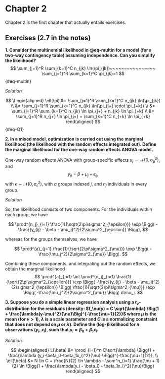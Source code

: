 # Chapter 2

Chapter 2 is the first chapter that actually entails exercises. 

## Exercises (2.7 in the notes)

__1. Consider the multinomial likelihood in @eq-multin for a model (for a two-way contingency table) assuming independence. Can you simplify the likelihood?__
$$
\sum_{j=1}^R \sum_{k=1}^C n_{jk} \ln(\pi_{jk})~~~~~~~~~~~~~~~~ \sum_{j=1}^R \sum_{k=1}^C \pi_{jk}=1
$$ {#eq-multin}

_Solution_

$$
\begin{aligned}
\ell(\pi) &= \sum_{j=1}^R \sum_{k=1}^C n_{jk} \ln(\pi_{jk}) \\
&= \sum_{j=1}^R \sum_{k=1}^C n_{jk} \ln(\pi_{j+} \cdot \pi_{+k}) \\
&= \sum_{j=1}^R \sum_{k=1}^C n_{jk} \ln \pi_{j+} + n_{jk} \ln \pi_{+k} \\
&= \sum_{j=1}^R n_{j+} \ln \pi_{j+} + \sum_{k=1}^C n_{+k} \ln \pi_{+k}
\end{aligned}
$$ {#eq-Q1}

__2. In a mixed model, optimization is carried out using the marginal likelihood (the likelihood with the random effects integrated out). Define the marginal likelihood for the one-way random effects ANOVA model.__

One-way random effects ANOVA with group-specific effects $\mu_j \sim \mathcal{N}(0, \sigma^2_{\mu})$, and 
$$
y_{ij} = \beta + \mu_j + \epsilon_{ij},
$$
with $\epsilon \sim \mathcal{N}(0, \sigma^2_\epsilon)$, with $a$ groups indexed $j$, and $n_j$ individuals in every group. 

_Solution_

So, the likelihood consists of two components. For the individuals within each group, we have

$$
\prod^{n_j}_{i=1} \frac{1}{\sqrt{2\pi\sigma^2_{\epsilon}}} 
\exp \Bigg(
-\frac{(y_{ij} - \beta - \mu_j)^2}{2\sigma^2_{\epsilon}}
\Bigg),
$$

whereas for the groups themselves, we have

$$
\prod^{a}_{j=1} \frac{1}{\sqrt{2\pi\sigma^2_{\mu}}} 
\exp \Bigg(
-\frac{\mu_j^2}{2\sigma^2_{\mu}}
\Bigg).
$$

Combining these components, and integrating out the random effects, we obtain the marginal likelihood
$$
\prod^{a}_{j=1}
\int
\prod^{n_j}_{i=1} 
\frac{1}{\sqrt{2\pi\sigma^2_{\epsilon}}}
\exp \Bigg(
-\frac{(y_{ij} - \beta - \mu_j)^2}{2\sigma^2_{\epsilon}}
\Bigg)
\frac{1}{\sqrt{2\pi\sigma^2_{\mu}}} 
\exp \Bigg(
-\frac{\mu_j^2}{2\sigma^2_{\mu}}
\Bigg)
d\mu_j.
$$

__3. Suppose you do a simple linear regression analysis using a $t_\nu$-distribution for the residuals (density: $f_\nu(y) = C \sqrt{\lambda} \Big(1 + \frac{\lambda(y-\mu)^2}{\nu}\Big)^{-\frac{\nu+1}{2}}$ where $\mu$ is the mean (for $\nu > 1$), $\lambda$ is a scale parameter and $C$ is a normalizing constraint that does not depend on $\mu$ or $\lambda$). Define the (log-)likelihood for $n$ observations $(y_i, x_i)$, such that $\mu_i = \beta_0 + \beta_1x_i$.__

_Solution_

$$
\begin{aligned}
L(\beta) &= \prod_{i=1}^n C\sqrt{\lambda} \Bigg(1 + \frac{\lambda (y_i-\beta_0-\beta_1x_i)^2}{\nu}  \Bigg)^{-\frac{\nu+1}{2}}, \\
\ell(\beta) &= N \ln C +  \frac{N}{2} \ln \lambda - \sum^n_{i=1} \frac{\nu + 1}{2} \ln \Bigg(1 + \frac{\lambda(y_i - \beta_0 - \beta_1x_i)^2}{\nu}\Bigg)
\end{aligned}
$$
